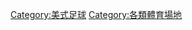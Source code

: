 {{Commons category|American football venues}}

[[Category:美式足球|Category:美式足球]]
[[Category:各類體育場地|Category:各類體育場地]]